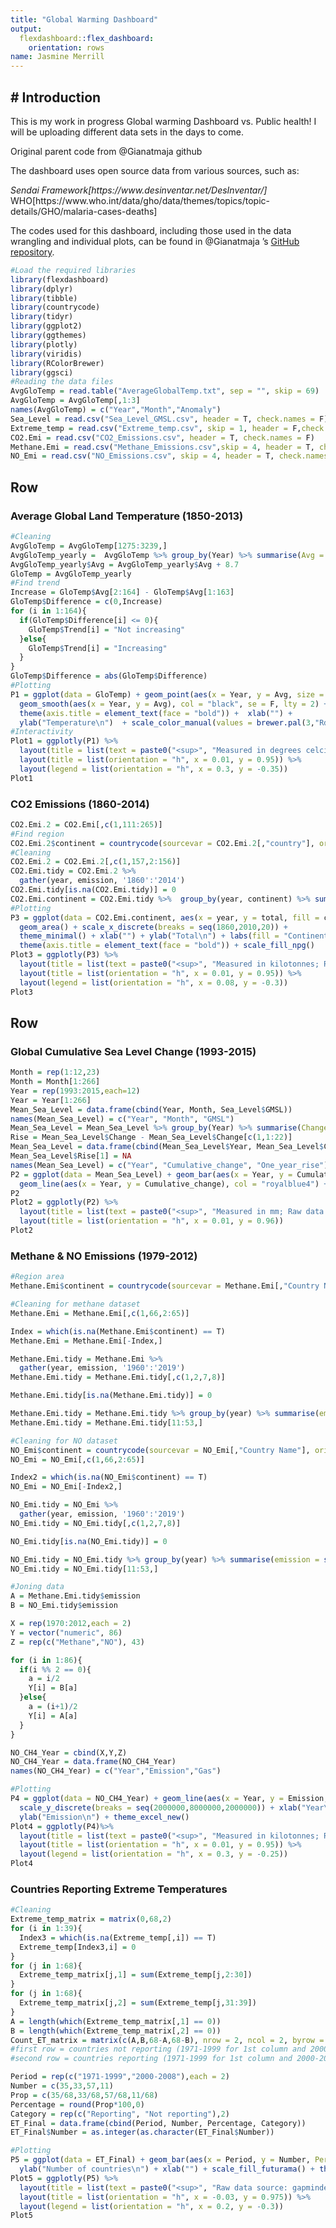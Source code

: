 ```yaml
---
title: "Global Warming Dashboard"
output: 
  flexdashboard::flex_dashboard:
    orientation: rows
name: Jasmine Merrill
---
```


# Introduction {.sidebar}
-------------------------------------------------------
This is my work in progress Global warming Dashboard vs. Public health!
I will be uploading different data sets in the days to come.

Original parent code from @Gianatmaja github

The dashboard uses open source data from various sources, such as:

*Sendai Framework[https://www.desinventar.net/DesInventar/]
*WHO[https://www.who.int/data/gho/data/themes/topics/topic-details/GHO/malaria-cases-deaths]

  
The codes used for this dashboard, including those used in the data wrangling and individual plots, can be found in @Gianatmaja 's [GitHub repository](https://github.com/Gianatmaja/Global-Warming-Dashboard). 

```r
#Load the required libraries
library(flexdashboard)
library(dplyr)
library(tibble)
library(countrycode)
library(tidyr)
library(ggplot2)
library(ggthemes)
library(plotly)
library(viridis)
library(RColorBrewer)
library(ggsci)
#Reading the data files
AvgGloTemp = read.table("AverageGlobalTemp.txt", sep = "", skip = 69)  
AvgGloTemp = AvgGloTemp[,1:3]
names(AvgGloTemp) = c("Year","Month","Anomaly")
Sea_Level = read.csv("Sea_Level_GMSL.csv", header = T, check.names = F)
Extreme_temp = read.csv("Extreme_temp.csv", skip = 1, header = F,check.names = F)
CO2.Emi = read.csv("CO2_Emissions.csv", header = T, check.names = F)
Methane.Emi = read.csv("Methane_Emissions.csv",skip = 4, header = T, check.names = F)
NO_Emi = read.csv("NO_Emissions.csv", skip = 4, header = T, check.names = F)
```

Row
-----------------------------------------------------------------------

### Average Global Land Temperature (1850-2013)

```r
#Cleaning
AvgGloTemp = AvgGloTemp[1275:3239,]
AvgGloTemp_yearly =  AvgGloTemp %>% group_by(Year) %>% summarise(Avg = mean(Anomaly))
AvgGloTemp_yearly$Avg = AvgGloTemp_yearly$Avg + 8.7
GloTemp = AvgGloTemp_yearly
#Find trend
Increase = GloTemp$Avg[2:164] - GloTemp$Avg[1:163]
GloTemp$Difference = c(0,Increase)
for (i in 1:164){
  if(GloTemp$Difference[i] <= 0){
    GloTemp$Trend[i] = "Not increasing"
  }else{
    GloTemp$Trend[i] = "Increasing"
  }
}
GloTemp$Difference = abs(GloTemp$Difference)
#Plotting
P1 = ggplot(data = GloTemp) + geom_point(aes(x = Year, y = Avg, size = Difference, col = Trend), alpha = I(4/5)) + 
  geom_smooth(aes(x = Year, y = Avg), col = "black", se = F, lty = 2) + theme_hc() +
  theme(axis.title = element_text(face = "bold")) +  xlab("") + 
  ylab("Temperature\n")  + scale_color_manual(values = brewer.pal(3,"RdYlBu")[c(1,3)])
#Interactivity
Plot1 = ggplotly(P1) %>% 
  layout(title = list(text = paste0("<sup>", "Measured in degrees celcius; Raw data source: berkeleyearth.org/data/", "</sup>"))) %>%
  layout(title = list(orientation = "h", x = 0.01, y = 0.95)) %>%
  layout(legend = list(orientation = "h", x = 0.3, y = -0.35))
Plot1
```

### CO2 Emissions (1860-2014)

```r
CO2.Emi.2 = CO2.Emi[,c(1,111:265)]
#Find region
CO2.Emi.2$continent = countrycode(sourcevar = CO2.Emi.2[,"country"], origin = "country.name", destination = "continent")
#Cleaning
CO2.Emi.2 = CO2.Emi.2[,c(1,157,2:156)]
CO2.Emi.tidy = CO2.Emi.2 %>%
  gather(year, emission, '1860':'2014')
CO2.Emi.tidy[is.na(CO2.Emi.tidy)] = 0
CO2.Emi.continent = CO2.Emi.tidy %>%  group_by(year, continent) %>% summarise(total = sum(emission))
#Plotting
P3 = ggplot(data = CO2.Emi.continent, aes(x = year, y = total, fill = continent, group = continent)) + 
  geom_area() + scale_x_discrete(breaks = seq(1860,2010,20)) +
  theme_minimal() + xlab("") + ylab("Total\n") + labs(fill = "Continent") +
  theme(axis.title = element_text(face = "bold")) + scale_fill_npg()
Plot3 = ggplotly(P3) %>% 
  layout(title = list(text = paste0("<sup>", "Measured in kilotonnes; Raw data source: gapminder.org/data/", "</sup>"))) %>%
  layout(title = list(orientation = "h", x = 0.01, y = 0.95)) %>%
  layout(legend = list(orientation = "h", x = 0.08, y = -0.3))
Plot3
```


Row
-----------------------------------------------------------------------

### Global Cumulative Sea Level Change (1993-2015)

```r
Month = rep(1:12,23)
Month = Month[1:266]
Year = rep(1993:2015,each=12)
Year = Year[1:266]
Mean_Sea_Level = data.frame(cbind(Year, Month, Sea_Level$GMSL))
names(Mean_Sea_Level) = c("Year", "Month", "GMSL")
Mean_Sea_Level = Mean_Sea_Level %>% group_by(Year) %>% summarise(Change = last(GMSL))
Rise = Mean_Sea_Level$Change - Mean_Sea_Level$Change[c(1,1:22)]
Mean_Sea_Level = data.frame(cbind(Mean_Sea_Level$Year, Mean_Sea_Level$Change, Rise))
Mean_Sea_Level$Rise[1] = NA
names(Mean_Sea_Level) = c("Year", "Cumulative_change", "One_year_rise")
P2 = ggplot(data = Mean_Sea_Level) + geom_bar(aes(x = Year, y = Cumulative_change), stat = "identity", fill = "steelblue2") +
  geom_line(aes(x = Year, y = Cumulative_change), col = "royalblue4") + geom_point(aes(x = Year, y = Cumulative_change, One_year_rise = One_year_rise)) + xlab("") + ylab("Change\n") + theme_minimal()
P2
Plot2 = ggplotly(P2) %>% 
  layout(title = list(text = paste0("<sup>", "Measured in mm; Raw data source: datahub.io/", "</sup>"))) %>%
  layout(title = list(orientation = "h", x = 0.01, y = 0.96))
Plot2
```

### Methane & NO Emissions (1979-2012)

```r
#Region area
Methane.Emi$continent = countrycode(sourcevar = Methane.Emi[,"Country Name"], origin = "country.name", destination = "continent")

#Cleaning for methane dataset
Methane.Emi = Methane.Emi[,c(1,66,2:65)]

Index = which(is.na(Methane.Emi$continent) == T)
Methane.Emi = Methane.Emi[-Index,]

Methane.Emi.tidy = Methane.Emi %>%
  gather(year, emission, '1960':'2019')
Methane.Emi.tidy = Methane.Emi.tidy[,c(1,2,7,8)]

Methane.Emi.tidy[is.na(Methane.Emi.tidy)] = 0

Methane.Emi.tidy = Methane.Emi.tidy %>% group_by(year) %>% summarise(emission = sum(emission))
Methane.Emi.tidy = Methane.Emi.tidy[11:53,]

#Cleaning for NO dataset
NO_Emi$continent = countrycode(sourcevar = NO_Emi[,"Country Name"], origin = "country.name", destination = "continent")
NO_Emi = NO_Emi[,c(1,66,2:65)]

Index2 = which(is.na(NO_Emi$continent) == T)
NO_Emi = NO_Emi[-Index2,]

NO_Emi.tidy = NO_Emi %>%
  gather(year, emission, '1960':'2019')
NO_Emi.tidy = NO_Emi.tidy[,c(1,2,7,8)]

NO_Emi.tidy[is.na(NO_Emi.tidy)] = 0

NO_Emi.tidy = NO_Emi.tidy %>% group_by(year) %>% summarise(emission = sum(emission))
NO_Emi.tidy = NO_Emi.tidy[11:53,]

#Joning data
A = Methane.Emi.tidy$emission
B = NO_Emi.tidy$emission

X = rep(1970:2012,each = 2)
Y = vector("numeric", 86)
Z = rep(c("Methane","NO"), 43)

for (i in 1:86){
  if(i %% 2 == 0){
    a = i/2
    Y[i] = B[a]
  }else{
    a = (i+1)/2
    Y[i] = A[a]
  }
}

NO_CH4_Year = cbind(X,Y,Z)
NO_CH4_Year = data.frame(NO_CH4_Year)
names(NO_CH4_Year) = c("Year","Emission","Gas")

#Plotting
P4 = ggplot(data = NO_CH4_Year) + geom_line(aes(x = Year, y = Emission, col = Gas, group = Gas)) + scale_x_discrete(breaks = seq(1970,2010,10)) + 
  scale_y_discrete(breaks = seq(2000000,8000000,2000000)) + xlab("Year\n") + 
  ylab("Emission\n") + theme_excel_new()
Plot4 = ggplotly(P4)%>% 
  layout(title = list(text = paste0("<sup>", "Measured in kilotonnes; Raw data source: data.worldbank.org/", "</sup>"))) %>%
  layout(title = list(orientation = "h", x = 0.01, y = 0.95)) %>%
  layout(legend = list(orientation = "h", x = 0.3, y = -0.25))
Plot4
```

### Countries Reporting Extreme Temperatures


```r
#Cleaning
Extreme_temp_matrix = matrix(0,68,2)
for (i in 1:39){
  Index3 = which(is.na(Extreme_temp[,i]) == T)
  Extreme_temp[Index3,i] = 0
}
for (j in 1:68){
  Extreme_temp_matrix[j,1] = sum(Extreme_temp[j,2:30])
}
for (j in 1:68){
  Extreme_temp_matrix[j,2] = sum(Extreme_temp[j,31:39])
}
A = length(which(Extreme_temp_matrix[,1] == 0))
B = length(which(Extreme_temp_matrix[,2] == 0))
Count_ET_matrix = matrix(c(A,B,68-A,68-B), nrow = 2, ncol = 2, byrow = T)
#first row = countries not reporting (1971-1999 for 1st column and 2000-2008 for 2nd column)
#second row = countries reporting (1971-1999 for 1st column and 2000-2008 for 2nd column)

Period = rep(c("1971-1999","2000-2008"),each = 2)
Number = c(35,33,57,11)
Prop = c(35/68,33/68,57/68,11/68)
Percentage = round(Prop*100,0)
Category = rep(c("Reporting", "Not reporting"),2)
ET_Final = data.frame(cbind(Period, Number, Percentage, Category))
ET_Final$Number = as.integer(as.character(ET_Final$Number))

#Plotting
P5 = ggplot(data = ET_Final) + geom_bar(aes(x = Period, y = Number, Percentage = Percentage, fill = Category, group = Category), stat = "identity", alpha = I(3/5)) +
  ylab("Number of countries\n") + xlab("") + scale_fill_futurama() + theme_pander()
Plot5 = ggplotly(P5) %>% 
  layout(title = list(text = paste0("<sup>", "Raw data source: gapminder.org/data/", "</sup>"))) %>%
  layout(title = list(orientation = "h", x = -0.03, y = 0.975)) %>%
  layout(legend = list(orientation = "h", x = 0.2, y = -0.3))
Plot5
```



